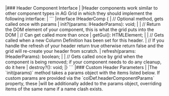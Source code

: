 <framework-specific-section frameworks="javascript">
|### Header Component Interface
|
|Header components work similar to other component types in AG Grid in which they should implement the following interface:
|
</framework-specific-section>

<framework-specific-section frameworks="javascript">
```
|interface IHeaderComp {
|    // Optional method, gets called once with params
|    init?(params: IHeaderParams): void;
|    
|    // Return the DOM element of your component, this is what the grid puts into the DOM
|    // Can get called more than once
|    getGui(): HTMLElement;
|    
|    // Gets called when a new Column Definition has been set for this header.
|    // If you handle the refresh of your header return true otherwise return false and the grid will re-create your header from scratch.
|    refresh(params: IHeaderParams): boolean;
|    
|    // Gets called once by grid when the component is being removed; if your component needs to do any cleanup, do it here
|    destroy?(): void;
|}
```
</framework-specific-section>

<framework-specific-section frameworks="javascript">
|### Custom Header Parameters
|
|The `init(params)` method takes a params object with the items listed below. If custom params are provided via the `colDef.headerComponentParams` property, these 
|will be additionally added to the params object, overriding items of the same name if a name clash exists.
</framework-specific-section>
